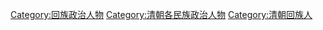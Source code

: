 [[Category:回族政治人物|Category:回族政治人物]]
[[Category:清朝各民族政治人物|Category:清朝各民族政治人物]]
[[Category:清朝回族人|Category:清朝回族人]]